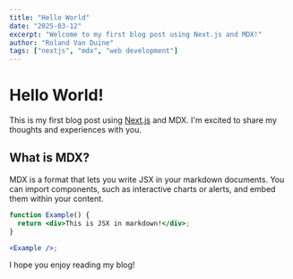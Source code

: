 ```yaml
---
title: "Hello World"
date: "2025-03-12"
excerpt: "Welcome to my first blog post using Next.js and MDX!"
author: "Roland Van Duine"
tags: ["nextjs", "mdx", "web development"]
---
```


# Hello World!

This is my first blog post using [Next.js](https://nextjs.org/) and MDX. I'm excited to share my thoughts and experiences with you.

## What is MDX?

MDX is a format that lets you write JSX in your markdown documents. You can import components, such as interactive charts or alerts, and embed them within your content.

```jsx
function Example() {
  return <div>This is JSX in markdown!</div>;
}

<Example />;
```

I hope you enjoy reading my blog!
